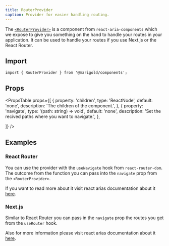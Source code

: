 ```yaml
---
title: RouterProvider
caption: Provider for easier handling routing.
---
```


The [`<RouterProvider>`](https://react-spectrum.adobe.com/react-aria/routing.html) is a component from `react-aria-components` which we expose to give you something on the hand to handle your routes in your application.
It can be used to handle your routes if you use Next.js or the React Router.

## Import

```tsx
import { RouterProvider } from '@marigold/components';
```

## Props

<PropsTable
  props={[
    {
      property: 'children',
      type: 'ReactNode',
      default: 'none',
      description: 'The children of the component.',
    },
    {
      property: 'navigate',
      type: '(path: string) => void',
      default: 'none',
      description: 'Set the recived paths where you want to navigate.',
    },

]}
/>

## Examples

### React Router

You can use the provider with the `useNavigate` hook from `react-router-dom`. The outcome from the function you can pass into the `navigate` prop from the `<RouterProvider>`.

If you want to read more about it visit react arias documentation about it [here](https://react-spectrum.adobe.com/react-aria/routing.html#react-router).

### Next.js

Similar to React Router you can pass in the `navigate` prop the routes you get from the `useRouter` hook.

Also for more information please visit react arias documentation about it [here](https://react-spectrum.adobe.com/react-aria/routing.html#nextjs).
